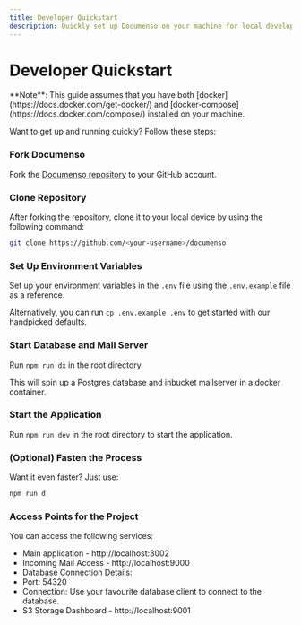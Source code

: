 ```yaml
---
title: Developer Quickstart
description: Quickly set up Documenso on your machine for local development with Docker and Docker Compose.
---
```



# Developer Quickstart

<Callout type="info">
  **Note**: This guide assumes that you have both [docker](https://docs.docker.com/get-docker/) and
  [docker-compose](https://docs.docker.com/compose/) installed on your machine.
</Callout>

Want to get up and running quickly? Follow these steps:

<Steps>

### Fork Documenso

Fork the [Documenso repository](https://docs.github.com/en/pull-requests/collaborating-with-pull-requests/working-with-forks/about-forks) to your GitHub account.

### Clone Repository

After forking the repository, clone it to your local device by using the following command:

```bash
git clone https://github.com/<your-username>/documenso
```

### Set Up Environment Variables

Set up your environment variables in the `.env` file using the `.env.example` file as a reference.

Alternatively, you can run `cp .env.example .env` to get started with our handpicked defaults.

### Start Database and Mail Server

Run `npm run dx` in the root directory.

This will spin up a Postgres database and inbucket mailserver in a docker container.

### Start the Application

Run `npm run dev` in the root directory to start the application.

### (Optional) Fasten the Process

Want it even faster? Just use:

```sh
npm run d
```

</Steps>

### Access Points for the Project

You can access the following services:

- Main application - http://localhost:3002
- Incoming Mail Access - http://localhost:9000
- Database Connection Details:
- Port: 54320
- Connection: Use your favourite database client to connect to the database.
- S3 Storage Dashboard - http://localhost:9001
